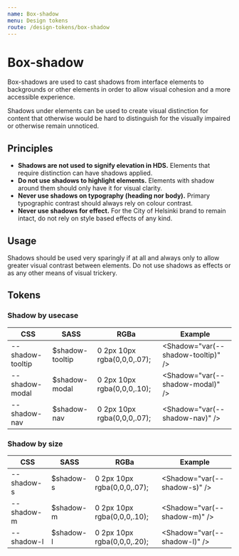 ```yaml
---
name: Box-shadow
menu: Design tokens
route: /design-tokens/box-shadow
---
```



# Box-shadow

<LargeParagraph>Box-shadows are used to cast shadows from interface elements to backgrounds or other elements in order to allow visual cohesion and a more accessible experience.</LargeParagraph>

Shadows under elements can be used to create visual distinction for content that otherwise would be hard to distinguish for the visually impaired or otherwise remain unnoticed.

## Principles
- **Shadows are not used to signify elevation in HDS.** Elements that require distinction can have shadows applied.
- **Do not use shadows to highlight elements.** Elements with shadow around them should only have it for visual clarity.
- **Never use shadows on typography (heading nor body).** Primary typographic contrast should always rely on colour contrast. 
- **Never use shadows for effect.** For the City of Helsinki brand to remain intact, do not rely on style based effects of any kind.

## Usage

Shadows should be used very sparingly if at all and always only to allow greater visual contrast between elements. Do not use shadows as effects or as any other means of visual trickery.

## Tokens

### Shadow by usecase
CSS              | SASS              | RGBa                         | Example                              |
---------------- | ----------------- | ---------------------------- | ------------------------------------ |
--shadow-tooltip | $shadow-tooltip   | 0 2px 10px rgba(0,0,0,.07);  | <Shadow="var(--shadow-tooltip)" />   |
--shadow-modal   | $shadow-modal     | 0 2px 10px rgba(0,0,0,.10);  | <Shadow="var(--shadow-modal)" />     |
--shadow-nav     | $shadow-nav       | 0 2px 10px rgba(0,0,0,.07);  | <Shadow="var(--shadow-nav)" />       |

### Shadow by size
CSS              | SASS              | RGBa                         | Example                              |
---------------- | ----------------- | ---------------------------- | ------------------------------------ |
--shadow-s       | $shadow-s         | 0 2px 10px rgba(0,0,0,.07);  | <Shadow="var(--shadow-s)" />         |
--shadow-m       | $shadow-m         | 0 2px 10px rgba(0,0,0,.10);  | <Shadow="var(--shadow-m)" />         |
--shadow-l       | $shadow-l         | 0 2px 10px rgba(0,0,0,.20);  | <Shadow="var(--shadow-l)" />         |
